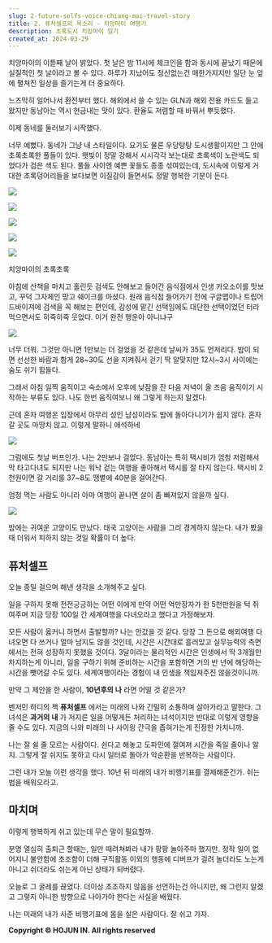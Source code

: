 ```yaml
---
slug: 2-future-selfs-voice-chiang-mai-travel-story
title: 2. 퓨처셀프의 목소리 - 치앙마이 여행기
description: 초록도시 치앙마이 일기
created_at: 2024-03-29
---
```


치앙마이의 이튿째 날이 밝았다. 첫 날은 밤 11시에 체크인을 함과 동시에 끝났기 때문에 실질적인 첫 날이라고 볼 수 있다. 하루가 지났어도
정신없는건 매한가지지만 일단 눈 앞에 펼쳐진 일상을 즐기는게 더 중요하다.

느즈막히 일어나서 환전부터 했다. 해외에서 쓸 수 있는 GLN과 해외 전용 카드도 들고 왔지만 동남아는 역시 현금내는 맛이 있다. 환율도
저렴할 때 바꿔서 뿌듯했다.

이제 동네를 둘러보기 시작했다.

너무 예뻤다. 동네가 그냥 내 스타일이다. 요기도 물론 우당탕탕 도시생활이지만 그 안애 초록초록한 풀들이 있다. 햇빛이 정말 강해서 시시각각
보는대로 초록색이 노란색도 되었다가 검은 색도 된다. 풀들 사이엔 예쁜 꽃들도 종종 섞여있는데, 도시속에 이렇게 거대한 초록덩어리들을
보다보면 이질감이 들면서도 정말 행복한 기분이 든다.

![](http://t1.daumcdn.net/brunch/service/user/aVyy/image/pRSqbc8x_RDOmGpx6lS5hL2RXD0.HEIC)

![](http://t1.daumcdn.net/brunch/service/user/aVyy/image/CZgO7Wgir3QfIXvM1_ouF1Vb5Is.HEIC)

![](http://t1.daumcdn.net/brunch/service/user/aVyy/image/COk8elZoVEaNuYn68xFtB_CyCKo.HEIC)

![](http://t1.daumcdn.net/brunch/service/user/aVyy/image/tMYvNfVBcQ3JJKYuV4382l3L7hA.HEIC)

![](http://t1.daumcdn.net/brunch/service/user/aVyy/image/kBEeKqkTpb5eJ6TpuCcaWsmKbsg.HEIC)

치앙마이의 초록초록

아침에 산책을 마치고 홀린듯 검색도 안해보고 들어간 음식점에서 인생 카오소이를 맛보고, 꾸덕 그자체인 망고 쉐이크를 마셨다. 원래 음식점
들어가기 전에 구글맵이나 트립어드바이져에 검색을 꼭 해보는 편인데, 감성에 맡긴 선택임에도 대단한 선택이었던 터라 먹으면서도 히죽히죽
웃었다. 이거 완전 행운아 아니냐구

![](http://t1.daumcdn.net/brunch/service/user/aVyy/image/qdMyXPMqwiMXu94lEQ7bxYfzQh8.jpg)

너무 더워. 그것만 아니면 1만보는 더 걸었을 것 같은데 날씨가 35도 언저리다. 밤이 되면 선선한 바람과 함게 28~30도 선을 지켜줘서
걷기 딱 알맞지만 12시~3시 사이에는 숨도 쉬기 힘들다.

그래서 아침 일찍 움직이고 숙소에서 오후에 낮잠을 잔 다음 저녁이 올 즈음 움직이기 시작하는 부류도 있다. 나도 한번 움직여보니 왜 그렇게
하는지 알겠다.

근데 혼자 여행온 입장에서 아무리 성인 남성이라도 밤에 돌아다니기가 쉽지 않다. 혼자 갈 곳도 마땅치 않고. 이렇게 말하니 애석하네

![](http://t1.daumcdn.net/brunch/service/user/aVyy/image/gHf0t_f1kGf8p0pFDPhgnM0Y3Wk.jpg)

그럼에도 첫날 버프인가. 나는 2만보나 걸었다. 동남아는 특히 택시비가 엄청 저렴해서 막 타고다녀도 되지만 나는 워낙 걷는 여행을 좋아해서
택시를 잘 타지 않는다. 택시비 2천원이면 갈 거리를 37~8도 땡볕에 40분을 걸어간다.

엄청 먹는 사람도 아니라 아마 여행이 끝나면 살이 좀 빠져있지 않을까 싶다.

![](http://t1.daumcdn.net/brunch/service/user/aVyy/image/WkKmXMaoJhnZ8odJkOm0NPZw_NM.HEIC)

밤에는 귀여운 고양이도 만났다. 태국 고양이는 사람을 그리 경계하지 않는다. 내가 봤을 때 더워서 피하지 않는 것일 확률이 더 높다.

## **퓨처셀프**

오늘 종일 걸으며 해낸 생각을 소개해주고 싶다.

일을 구하지 못해 전전긍긍하는 어떤 이에게 만약 어떤 억만장자가 한 5천만원을 턱 쥐여주며 지금 당장 100일 간 세계여행을 다녀오라고
했다고 가정해보자.

모든 사람이 옳커니 하면서 출발할까? 나는 안갔을 것 같다. 당장 그 돈으로 해외여행 다녀오면 다 쓰거나 얼마 남지도 않을 것인데, 시간은
시간대로 흘러있고 실무능력의 측면에서는 전혀 성장하지 못했을 것이다. 3달이라는 물리적인 시간은 인생에서 딱 3개월만 차지하는게 아니라,
일을 구하기 위해 준비하는 시간을 포함하면 거의 반 년에 해당하는 시간을 뺏어갈 수도 있다. 세계여행이라는 경험이 내 인생을 책임져주진
않을것이니까.

만약 그 제안을 한 사람이, **10년후의 나** 라면 어떨 것 같은가?

벤저민 하디의 책 **퓨처셀프** 에서는 미래의 나와 긴밀히 소통하며 살아가라고 말한다. 그 녀석은 **과거의 내** 가 저지른 일을
어떻게든 처리하는 녀석이지만 반대로 이렇게 영향을 줄 수도 있다. 지금의 나와 미래의 나 사이읭 간극을 좁혀가는게 진정한 가치니까.

나는 잘 쉴 줄 모르는 사람이다. 쉰다고 해놓고 도파민에 절여져 시간을 죽일 줄이나 알지. 그렇게 잘 쉬지도 못하고 다시 일터로 돌아가
악순환을 반복하는 사람이다.

그런 내가 오늘 이런 생각을 했다. 10년 뒤 미래의 내가 비행기표를 결제해준건가. 쉬는 법을 배워오라고.

## **마치며**

이렇게 행복하게 쉬고 있는데 무슨 말이 필요할까.

분명 열심히 출퇴근 할때는, 일만 때려쳐봐라 내가 팡팡 놀아주마 했지만. 정작 일이 없어지니 불안함에 초조함이 더해 구직활동 이외의 행동에
디버프가 걸려 놀더라도 노는게 아니고 쉬더라도 쉬는게 아닌 상태가 되버렸다.

오늘로 그 굴레를 끊었다. 더이상 초조하지 않음을 선언하는건 아니지만, 왜 그런지 알겠고 그렇지 아니한 방향으로 나아가야 한다는 사실을
배웠다.

나는 미래의 내가 사준 비행기표에 몸을 실은 사람이다. 잘 쉬고 가자.


**Copyright © HOJUN IN. All rights reserved**